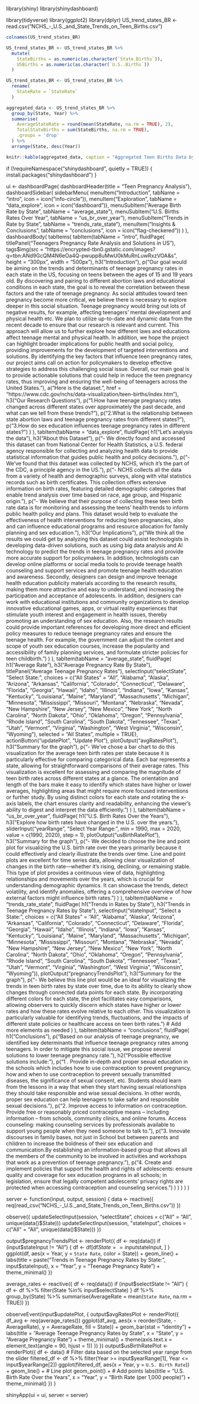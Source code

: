 library(shiny)
library(shinydashboard)

library(tidyverse)
library(ggplot2)
library(dplyr)
US_trend_states_BR <- read.csv("NCHS_-_U.S._and_State_Trends_on_Teen_Births.csv")

```r
colnames(US_trend_states_BR)

US_trend_states_BR <- US_trend_states_BR %>%
  mutate(
    StateBirths = as.numeric(as.character(`State.Births`)),
    USBirths = as.numeric(as.character(`U.S..Births`))
  )

US_trend_states_BR <- US_trend_states_BR %>%
  rename(
    StateRate = `StateRate`  
  )

aggregated_data <- US_trend_states_BR %>%
  group_by(State, Year) %>%
  summarise(
    AverageStateRate = round(mean(StateRate, na.rm = TRUE), 2),
    TotalStateBirths = sum(StateBirths, na.rm = TRUE),
    .groups = 'drop'
  ) %>%
  arrange(State, desc(Year)) 

knitr::kable(aggregated_data, caption = "Aggregated Teen Births Data by State and Year")
```

if (!requireNamespace("shinydashboard", quietly = TRUE)) {
  install.packages("shinydashboard")
}



ui <- dashboardPage(
  dashboardHeader(title = "Teen Pregnancy Analysis"),
  dashboardSidebar(
    sidebarMenu(
      menuItem("Introduction", tabName = "intro", icon = icon("info-circle")),
      menuItem("Exploration", tabName = "data_explore", icon = icon("dashboard")),
      menuSubItem("Average Birth Rate by State", tabName = "average_state"),
        menuSubItem("U.S. Births Rates Over Year", tabName = "us_br_over_year"),
        menuSubItem("Trends in Rate by State", tabName = "trends_rate_state"),
      menuItem("Insights & Conclusions", tabName = "conclusions", icon = icon("flag-checkered"))
    )
  ),
  dashboardBody(
    tabItems(
      tabItem(tabName = "intro",
              fluidPage(
                titlePanel("Teenagers Pregnancy Rate Analysis and Solutions in US"),
                tags$img(src = "https://encrypted-tbn0.gstatic.com/images?q=tbn:ANd9GcQM4N6eOa4Q-pwupp8uMwU0kMuRnLuwRxzVOA&s", height = "300px", width = "500px"),
                h3("Introduction"),
                p("Our goal would be aiming on the trends and determinants of teenage pregnancy rates in each state in the US, focusing on teens between the ages of 15 and 19 years old. By discovering and pairing to different abortion laws and educational conditions in each state, the goal is to reveal the correlation between these factors and the rate of teenage pregnancy. As social attitudes toward teen pregnancy become more critical, we believe there is necessary to explore deeper in this social situation. Teenage pregnancy would bring out lots of negative results, for example, affecting teenagers' mental development and physical health etc. We plan to utilize up-to-date and dynamic data from the recent decade to ensure that our research is relevant and current. This approach will allow us to further explore how different laws and educations affect teenage mental and physical health. In addition, we hope the project can highlight broader implications for public health and social policy, providing improvements for the development of targeted interventions and solutions. By identifying the key factors that influence teen pregnancy rates, our project aims call on action for policymakers to develop effective strategies to address this challenging social issue. Overall, our main goal is to provide actionable solutions that could help in reduce the teen pregnancy rates, thus improving and ensuring the well-being of teenagers across the United States."),
                a("Here is the dataset.",
                href = "https://www.cdc.gov/nchs/data-visualization/teen-births/index.htm"),
                h3("Our Research Questions"),
                p("1.How have teenage pregnancy rates changed across different states over approximately the past decade, and what can we tell from these trends?"),
                p("2.What is the relationship between state abortion laws and teenage pregnancy rates from different states?"),
                p("3.How do sex education influences teenage pregnancy rates in different states?")
             )
      ),
      tabItem(tabName = "data_explore",
              fluidPage(
                h1("Let's analysis the data"),
                h3("About this Dataset"),
                p("- We directly found and accessed this dataset can from National Center for Health Statistics, a U.S. federal agency responsible for collecting and analyzing health data to provide statistical information that guides public health and policy decisions."),
                p("- We've found that this dataset was collected by NCHS, which it's the part of the CDC, a principle agency in the US."),
                p("- NCHS collects all the data from a variety of health and demographic surveys, along with vital statistics records such as birth certificates. This collection offers extensive information on birth rates, featuring detailed demographic categories that enable trend analysis over time based on race, age group, and Hispanic origin."),
                p("- We believe that their purpose of collecting these teen birth rate data is for monitoring and assessing the teens' health trends to inform public health policy and plans. This dataset would help to evaluate the effectiveness of health interventions for reducing teen pregnancies, also and can influence educational programs and resource allocation for family planning and sex education."),
                h3("Our Implications"),
                p("We think all the results we could get by analyzing this dataset could assist technologists in developing data-driven solutions, such as using big data analysis and AI technology to predict the trends in teenage pregnancy rates and provide more accurate support for policymakers. In addition, technologists can develop online platforms or social media tools to provide teenage health counseling and support services and promote teenage health education and awareness. Secondly, designers can design and improve teenage health education publicity materials according to the research results, making them more attractive and easy to understand, and increasing the participation and acceptance of adolescents. In addition, designers can work with educational institutions and community organizations to develop innovative educational games, apps, or virtual reality experiences that stimulate youth interest and engagement in health issues, thereby promoting an understanding of sex education. Also, the research results could provide important references for developing more direct and efficient policy measures to reduce teenage pregnancy rates and ensure the teenage health. For example, the government can adjust the content and scope of youth sex education courses, increase the popularity and accessibility of family planning services, and formulate stricter policies for teen childbirth.")
              )
      ),
      tabItem(tabName = "average_state",
              fluidPage(
                h1("Average Rate"),
                h3("Average Pregnancy Rate By State"),
                titlePanel("Average Teenage Pregnancy Rates"),
                selectInput("selectState", "Select State:", 
                choices = c("All States" = "All", "Alabama", "Alaska", "Arizona", "Arkansas", "California", "Colorado", "Connecticut", "Delaware", "Florida", "Georgia", "Hawaii", "Idaho", "Illinois", "Indiana", "Iowa", "Kansas", "Kentucky", "Louisiana", "Maine", "Maryland", "Massachusetts", "Michigan", "Minnesota", "Mississippi", "Missouri", "Montana", "Nebraska", "Nevada", "New Hampshire", "New Jersey", "New Mexico", "New York", "North Carolina", "North Dakota", "Ohio", "Oklahoma", "Oregon", "Pennsylvania", "Rhode Island", "South Carolina", "South Dakota", "Tennessee", "Texas", "Utah", "Vermont", "Virginia", "Washington", "West Virginia", "Wisconsin", "Wyoming"), 
                selected = "All States", 
                multiple = TRUE),
    actionButton("updatePlot", "Update Plot"),
                plotOutput("avgRatesPlot"),
                h3("Summary for the graph"),
                p("- We've chose a bar chart to do this visualization for the average teen birth rates per state because it is particularly effective for comparing categorical data. Each bar represents a state, allowing for straightforward comparisons of their average rates. This visualization is excellent for assessing and comparing the magnitude of teen birth rates across different states at a glance. The orientation and length of the bars make it easy to identify which states have higher or lower averages, highlighting areas that might require more focused interventions or further study. By using distinct colors for each state and rotating the x-axis labels, the chart ensures clarity and readability, enhancing the viewer's ability to digest and interpret the data efficiently. ")
              )
      ),
      tabItem(tabName = "us_br_over_year",
              fluidPage(
              h1("U.S. Birth Rates Over the Years"),
              h3("Explore how birth rates have changed in the U.S. over the years."),
              sliderInput("yearRange", "Select Year Range:", 
                min = 1990, max = 2020, 
                value = c(1990, 2020), step = 1),
                plotOutput("usBirthRatePlot"),
                h3("Summary for the graph"),
                p("- We decided to choose the line and point plot for visualizing the U.S. birth rate over the years primarily because it could effectively and clearly illustrate the trends over time. Line and point plots are excellent for time series data, allowing clear visualization of changes in the birth rate—whether it's rising, declining, or remaining stable. This type of plot provides a continuous view of data, highlighting relationships and movements over the years, which is crucial for understanding demographic dynamics. It can showcase the trends, detect volatility, and identify anomalies, offering a comprehensive overview of how external factors might influence birth rates.")
              )
      ),
      tabItem(tabName = "trends_rate_state",
              fluidPage(
                h1("Trends in Rates by State"),
                h3("Trends in Teenage Pregnancy Rates by State"),
                selectInput("stateInput", "Select a State:", choices = c("All States" = "All", "Alabama", "Alaska", "Arizona", "Arkansas", "California", "Colorado", "Connecticut", "Delaware", "Florida", "Georgia", "Hawaii", "Idaho", "Illinois", "Indiana", "Iowa", "Kansas", "Kentucky", "Louisiana", "Maine", "Maryland", "Massachusetts", "Michigan", "Minnesota", "Mississippi", "Missouri", "Montana", "Nebraska", "Nevada", "New Hampshire", "New Jersey", "New Mexico", "New York", "North Carolina", "North Dakota", "Ohio", "Oklahoma", "Oregon", "Pennsylvania", "Rhode Island", "South Carolina", "South Dakota", "Tennessee", "Texas", "Utah", "Vermont", "Virginia", "Washington", "West Virginia", "Wisconsin", "Wyoming")),
                plotOutput("pregnancyTrendsPlot"),
                h3("Summary for the graph"),
                p("-  We believe this line plot would be an ideal for visualizing the trends in teen birth rates by state over time, due to its ability to clearly show changes through connected data points for each state. By incorporating different colors for each state, the plot facilitates easy comparisons, allowing observers to quickly discern which states have higher or lower rates and how these rates evolve relative to each other. This visualization is particularly valuable for identifying trends, fluctuations, and the impacts of different state policies or healthcare access on teen birth rates.")
                # Add more elements as needed
              )
      ),
      tabItem(tabName = "conclusions",
              fluidPage(
                h1("Conclusions"),
                p("Based on our analysis of teenage pregnancy, we identified key determinants that influence teenage pregnancy rates among teenagers. In order to mitigate this social issue, we propose several solutions to lower teenage pregnancy rate."),
                h2("Possible effective solutions include:"),
                p("1 . Provide in-depth and proper sexual education in the schools which includes how to use contraception to prevent pregnancy, how and when to use contraception to prevent sexually transmitted diseases, the significance of sexual consent, etc. Students should learn from the lessons in a way that when they start having sexual relationships they should take responsible and wise sexual decisions. In other words, proper sex education can help teenagers to take safer and responsible sexual decisions."),
                p("2. Improve access to information on contraception. Provide free or reasonably priced contraceptive means – including information – from schools, community clinics, and online forums. Access counseling: making counseling services by professionals available to support young people when they need someone to talk to."),
                p("3. Innovate discourses in family bases, not just in School but between parents and children to increase the boldness of their sex education and communication.By establishing an information-based group that allows all the members of the community to be involved in activities and workshops that work as a prevention of teenage pregnancy."),
                p("4. Create and implement policies that support the health and rights of adolescents: ensure quality and coverage for sex education programs in all schools; in legislation, ensure that legally competent adolescents’ privacy rights are protected when accessing contraception and counseling services.")
              )
      )
    )
  )
)

server <- function(input, output, session) {
  data <- reactive({
    req(read_csv("NCHS_-_U.S._and_State_Trends_on_Teen_Births.csv"))
  })

  observe({
    updateSelectInput(session, "selectState", choices = c("All" = "All", unique(data()$State)))
    updateSelectInput(session, "stateInput", choices = c("All" = "All", unique(data()$State)))
  })
  
  output$pregnancyTrendsPlot <- renderPlot({
    df <- req(data())
    if (input$stateInput != "All") {
      df <- df[df$State == input$stateInput, ]
    }
    ggplot(df, aes(x = Year, y = `State Rate`, color = State)) +
      geom_line() +
      labs(title = paste("Trends in Teenage Pregnancy Rates by State:", input$stateInput),
           x = "Year", y = "Teenage Pregnancy Rate") +
      theme_minimal()
  })

  average_rates <- reactive({
    df <- req(data())
    if (input$selectState != "All") {
      df <- df %>% filter(State %in% input$selectState)
    }
    df %>%
      group_by(State) %>%
      summarise(AverageRate = mean(`State Rate`, na.rm = TRUE))
  })

  observeEvent(input$updatePlot, {
    output$avgRatesPlot <- renderPlot({
      df_avg <- req(average_rates())
      ggplot(df_avg, aes(x = reorder(State, -AverageRate), y = AverageRate, fill = State)) +
        geom_bar(stat = "identity") +
        labs(title = "Average Teenage Pregnancy Rates by State", x = "State", y = "Average Pregnancy Rate") +
        theme_minimal() +
        theme(axis.text.x = element_text(angle = 90, hjust = 1))
    })
  })
  output$usBirthRatePlot <- renderPlot({
    df <- data()
    # Filter data based on the selected year range from the slider
    filtered_df <- df %>% filter(Year >= input$yearRange[1], Year <= input$yearRange[2])
    ggplot(filtered_df, aes(x = Year, y = `U.S. Birth Rate`)) +
      geom_line() +  # Line plot
      geom_point() + # Add points
      labs(title = "U.S. Birth Rate Over the Years", x = "Year", y = "Birth Rate (per 1,000 people)") +
      theme_minimal()
  })
}

shinyApp(ui = ui, server = server)

